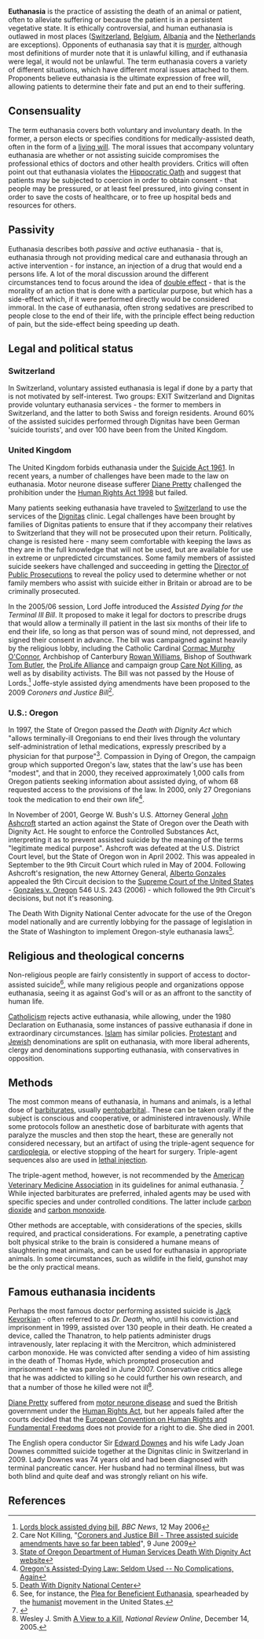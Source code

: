 {{subpages}}

'''Euthanasia''' is the practice of assisting the death of an animal or patient, often to alleviate suffering or because the patient is in a persistent vegetative state. It is ethically controversial, and human euthanasia is outlawed in most places ([[Switzerland]], [[Belgium]], [[Albania]] and the [[Netherlands]] are exceptions). Opponents of euthanasia say that it is [[murder]], although most definitions of murder note that it is unlawful killing, and if euthanasia were legal, it would not be unlawful. The term euthanasia covers a variety of different situations, which have different moral issues attached to them.  Proponents believe euthanasia is the ultimate expression of free will, allowing patients to determine their fate and put an end to their suffering.

== Consensuality ==

The term euthanasia covers both voluntary and involuntary death. In the former, a person elects or specifies conditions for medically-assisted death, often in the form of a [[living will]]. The moral issues that accompany voluntary euthanasia are whether or not assisting suicide compromises the professional ethics of doctors and other health providers. Critics will often point out that euthanasia violates the [[Hippocratic Oath]] and suggest that patients may be subjected to coercion in order to obtain consent - that people may be pressured, or at least feel pressured, into giving consent in order to save the costs of healthcare, or to free up hospital beds and resources for others.

== Passivity ==

Euthanasia describes both ''passive'' and ''active'' euthanasia - that is, euthanasia through not providing medical care and euthanasia through an active intervention - for instance, an injection of a drug that would end a persons life. A lot of the moral discussion around the different circumstances tend to focus around the idea of [[double effect]] - that is the morality of an action that is done with a particular purpose, but which has a side-effect which, if it were performed directly would be considered immoral. In the case of euthanasia, often strong sedatives are prescribed to people close to the end of their life, with the principle effect being reduction of pain, but the side-effect being speeding up death.

== Legal and political status ==
=== Switzerland ===
In Switzerland, voluntary assisted euthanasia is legal if done by a party that is not motivated by self-interest. Two groups: EXIT Switzerland and Dignitas provide voluntary euthanasia services - the former to members in Switzerland, and the latter to both Swiss and foreign residents. Around 60% of the assisted suicides performed through Dignitas have been German 'suicide tourists', and over 100 have been from the United Kingdom.

=== United Kingdom ===
The United Kingdom forbids euthanasia under the [[Suicide Act 1961]]. In recent years, a number of challenges have been made to the law on euthanasia. Motor neurone disease sufferer [[Diane Pretty]] challenged the prohibition under the [[Human Rights Act 1998]] but failed.

Many patients seeking euthanasia have traveled to [[Switzerland]] to use the services of the [[Dignitas]] clinic. Legal challenges have been brought by families of Dignitas patients to ensure that if they accompany their relatives to Switzerland that they will not be prosecuted upon their return. Politically, change is resisted here - many seem comfortable with keeping the laws as they are in the full knowledge that will not be used, but are available for use in extreme or unpredicted circumstances. Some family members of assisted suicide seekers have challenged and succeeding in getting the [[Director of Public Prosecutions]] to reveal the policy used to determine whether or not family members who assist with suicide either in Britain or abroad are to be criminally prosecuted.

In the 2005/06 session, Lord Joffe introduced the ''Assisted Dying for the Terminal Ill Bill''. It proposed to make it legal for doctors to prescribe drugs that would allow a terminally ill patient in the last six months of their life to end their life, so long as that person was of sound mind, not depressed, and signed their consent in advance. The bill was campaigned against heavily by the religious lobby, including the Catholic Cardinal [[Cormac Murphy O'Connor]], Archbishop of Canterbury [[Rowan Williams]], Bishop of Southwark [[Tom Butler]], the [[ProLife Alliance]] and campaign group [[Care Not Killing]], as well as by disability activists. The Bill was not passed by the House of Lords.<ref>[http://news.bbc.co.uk/1/hi/health/4763067.stm Lords block assisted dying bill], ''BBC News'', 12 May 2006</ref> Joffe-style assisted dying amendments have been proposed to the 2009 ''Coroners and Justice Bill''<ref>Care Not Killing, "[http://www.carenotkilling.org.uk/?show=741 Coroners and Justice Bill - Three assisted suicide amendments have so far been tabled]", 9 June 2009</ref>.

=== U.S.: Oregon ===
In 1997, the State of Oregon passed the ''Death with Dignity Act'' which "allows terminally-ill Oregonians to end their lives through the voluntary self-administration of lethal medications, expressly prescribed by a physician for that purpose"<ref>[http://www.oregon.gov/DHS/ph/pas/ State of Oregon Department of Human Services Death With Dignity Act website]</ref>. Compassion in Dying of Oregon, the campaign group which supported Oregon's law, states that the law's use has been "modest", and that in 2000, they received approximately 1,000 calls from Oregon patients seeking information about assisted dying, of whom 68 requested access to the provisions of the law. In 2000, only 27 Oregonians took the medication to end their own life<ref>[http://www.thebody.com/content/legal/art16729.html Oregon's Assisted-Dying Law: Seldom Used -- No Complications, Again]</ref>.

In November of 2001, George W. Bush's U.S. Attorney General [[John Ashcroft]] started an action against the State of Oregon over the Death with Dignity Act. He sought to enforce the Controlled Substances Act, interpreting it as to prevent assisted suicide by the meaning of the terms "legitimate medical purpose". Ashcroft was defeated at the U.S. District Court level, but the State of Oregon won in April 2002. This was appealed in September to the 9th Circuit Court which ruled in May of 2004. Following Ashcroft's resignation, the new Attorney General, [[Alberto Gonzales]] appealed the 9th Circuit decision to the [[Supreme Court of the United States]] - [[Gonzales v. Oregon]] 546 U.S. 243 (2006) - which followed the 9th Circuit's decisions, but not it's reasoning.

The Death With Dignity National Center advocate for the use of the Oregon model nationally and are currently lobbying for the passage of legislation in the State of Washington to implement Oregon-style euthanasia laws<ref>[http://www.deathwithdignity.org/ Death With Dignity National Center]</ref>.

== Religious and theological concerns ==

Non-religious people are fairly consistently in support of access to doctor-assisted suicide<ref>See, for instance, the [http://www.americanhumanist.org/about/euthanasia.php Plea for Beneficient Euthanasia], spearheaded by the [[Humanism|humanist]] movement in the United States.</ref>, while many religious people and organizations oppose euthanasia, seeing it as against God's will or as an affront to the sanctity of human life.

[[Catholicism]] rejects active euthanasia, while allowing, under the 1980 Declaration on Euthanasia, some instances of passive euthanasia if done in extraordinary circumstances. [[Islam]] has similar policies. [[Protestantism|Protestant]] and [[Judaism|Jewish]] denominations are split on euthanasia, with more liberal adherents, clergy and denominations supporting euthanasia, with conservatives in opposition.
==Methods==
The most common means of euthanasia, in humans and animals, is a lethal dose of [[barbiturate]]s, usually [[pentobarbital]].. These can be taken orally if the subject is conscious and cooperative, or administered intravenously. While some protocols follow an anesthetic dose of barbiturate with agents that paralyze the muscles and then stop the heart, these are generally not considered necessary, but an artifact of using the triple-agent sequence for [[cardioplegia]], or elective stopping of the heart for surgery.  Triple-agent sequences also are used in [[lethal injection]].

The triple-agent method, however, is not recommended by the [[American Veterinary Medicine Association]] in its guidelines for animal euthanasia. <ref name=AVMA>{{citation
 | url = http://www.avma.org/issues/animal_welfare/euthanasia.pdf
 | title = AVMA Guidelines on Euthanasia (Formerly Report of the AVMA Panel on Euthanasia) 
 | date = June 2007
 | author = American Veterinary Medicine Association}}</ref>  While injected barbiturates are preferred, inhaled agents may be used with specific species and under controlled conditions. The latter include [[carbon dioxide]] and [[carbon monoxide]]. 

Other methods are acceptable, with considerations of the species, skills required, and practical considerations. For example, a penetrating captive bolt physical strike to the brain is considered a humane means of slaughtering meat animals, and can be used for euthanasia in appropriate animals. In some circumstances, such as wildlife in the field, gunshot may be the only practical means.

== Famous euthanasia incidents ==

Perhaps the most famous doctor performing assisted suicide is [[Jack Kevorkian]] - often referred to as ''Dr. Death'', who, until his conviction and imprisonment in 1999, assisted over 130 people in their death. He created a device, called the Thanatron, to help patients administer drugs intravenously, later replacing it with the Mercitron, which administered carbon monoxide. He was convicted after sending a video of him assisting in the death of Thomas Hyde, which prompted prosecution and imprisonment - he was paroled in June 2007. Conservative critics allege that he was addicted to killing so he could further his own research, and that a number of those he killed were not ill<ref>Wesley J. Smith [http://www.nationalreview.com/smithw/smith200512140825.asp A View to a Kill], ''National Review Online'', December 14, 2005.</ref>.

[[Diane Pretty]] suffered from [[motor neurone disease]] and sued the British government under the [[Human Rights Act 1998|Human Rights Act]], but her appeals failed after the courts decided that the [[European Convention on Human Rights and Fundamental Freedoms]] does not provide for a right to die. She died in 2001.

The English opera conductor Sir [[Edward Downes]] and his wife Lady Joan Downes committed suicide together at the Dignitas clinic in Switzerland in 2009. Lady Downes was 74 years old and had been diagnosed with terminal pancreatic cancer. Her husband had no terminal illness, but was both blind and quite deaf and was strongly reliant on his wife.

== References ==
<references />